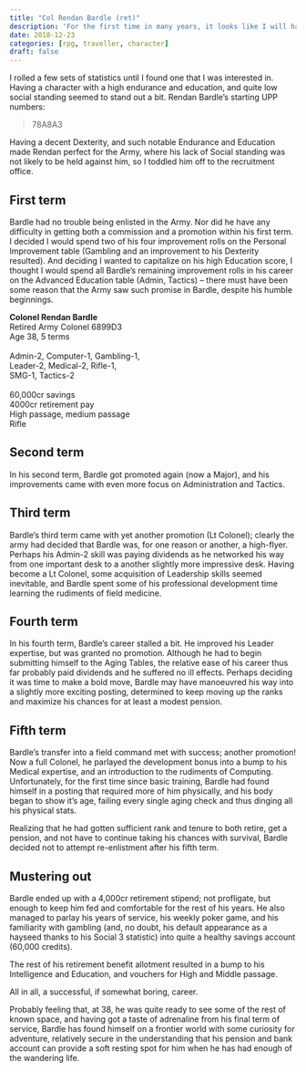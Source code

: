 ```yaml
---
title: "Col Rendan Bardle (ret)"
description: 'For the first time in many years, it looks like I will have the opportunity to play some Traveller. James Maliszewski seems set to start up another regular game set in his Ripheus Sector setting, and I have engaged to play in it. Pulling out my little black books from the gaming shelf and warming up my dice, I built my first Traveller character in a long time: what fell out was Army Colonel Rendan Bardle.'
date: 2018-12-23
categories: [rpg, traveller, character]
draft: false
---
```


I rolled a few sets of statistics until I found one that I was interested in.
Having a character with a high endurance and education, and quite low social
standing seemed to stand out a bit. Rendan Bardle's starting UPP numbers:

> 78A8A3

Having a decent Dexterity, and such notable Endurance and Education made Rendan
perfect for the Army, where his lack of Social standing was not likely to be
held against him, so I toddled him off to the recruitment office.

## First term

Bardle had no trouble being enlisted in the Army. Nor did he have any difficulty
in getting both a commission and a promotion within his first term. I decided I
would spend two of his four improvement rolls on the Personal Improvement table
(Gambling and an improvement to his Dexterity resulted). And deciding I wanted
to capitalize on his high Education score, I thought I would spend all Bardle's
remaining improvement rolls in his career on the Advanced Education table
(Admin, Tactics) -- there must have been some reason that the Army saw such
promise in Bardle, despite his humble beginnings.

::: {.column-margin}
| **Colonel Rendan Bardle**
| Retired Army Colonel 6899D3
| Age 38, 5 terms
|
| Admin-2, Computer-1, Gambling-1,
| Leader-2, Medical-2, Rifle-1,
| SMG-1, Tactics-2
|
| 60,000cr savings
| 4000cr retirement pay
| High passage, medium passage
| Rifle
:::



## Second term

In his second term, Bardle got promoted again (now a Major), and his
improvements came with even more focus on Administration and Tactics.

## Third term

Bardle's third term came with yet another promotion (Lt Colonel); clearly the
army had decided that Bardle was, for one reason or another, a high-flyer.
Perhaps his Admin-2 skill was paying dividends as he networked his way from one
important desk to a another slightly more impressive desk. Having become a Lt
Colonel, some acquisition of Leadership skills seemed inevitable, and Bardle
spent some of his professional development time learning the rudiments of field
medicine.

## Fourth term

In his fourth term, Bardle's career stalled a bit. He improved his Leader
expertise, but was granted no promotion. Although he had to begin submitting
himself to the Aging Tables, the relative ease of his career thus far probably
paid dividends and he suffered no ill effects. Perhaps deciding it was time to
make a bold move, Bardle may have manoeuvred his way into a slightly more
exciting posting, determined to keep moving up the ranks and maximize his
chances for at least a modest pension.

## Fifth term

Bardle's transfer into a field command met with success; another promotion! Now
a full Colonel, he parlayed the development bonus into a bump to his Medical
expertise, and an introduction to the rudiments of Computing. Unfortunately, for
the first time since basic training, Bardle had found himself in a posting that
required more of him physically, and his body began to show it's age, failing
every single aging check and thus dinging all his physical stats.

Realizing that he had gotten sufficient rank and tenure to both retire, get a
pension, and not have to continue taking his chances with survival, Bardle
decided not to attempt re-enlistment after his fifth term.

## Mustering out

Bardle ended up with a 4,000cr retirement stipend; not profligate, but enough to
keep him fed and comfortable for the rest of his years. He also managed to
parlay his years of service, his weekly poker game, and his familiarity with
gambling (and, no doubt, his default appearance as a hayseed thanks to his
Social 3 statistic) into quite a healthy savings account (60,000 credits).

The rest of his retirement benefit allotment resulted in a bump to his
Intelligence and Education, and vouchers for High and Middle passage.

All in all, a successful, if somewhat boring, career.

Probably feeling that, at 38, he was quite ready to see some of the rest of
known space, and having got a taste of adrenaline from his final term of
service, Bardle has found himself on a frontier world with some curiosity for
adventure, relatively secure in the understanding that his pension and bank
account can provide a soft resting spot for him when he has had enough of the
wandering life.
